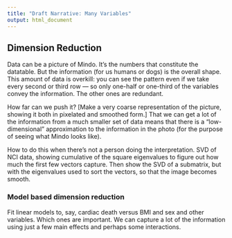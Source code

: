 ```yaml
---
title: "Draft Narrative: Many Variables"
output: html_document
---
```


 
## Dimension Reduction

Data can be a picture of Mindo.  It's the numbers that constitute the datatable.  But the information (for us humans or dogs) is the overall shape.  This amount of data is overkill: you can see the pattern even if we take every second or third row --- so only one-half or one-third of the variables convey the information.  The other ones are redundant.  

How far can we push it?  [Make a very coarse representation of the picture, showing it both in pixelated and smoothed form.]  That we can get a lot of the information from a much smaller set of data means that there is a "low-dimensional" approximation to the information in the photo (for the purpose of seeing what Mindo looks like).

How to do this when there's not a person doing the interpretation.  SVD of NCI data, showing cumulative of the square eigenvalues to figure out how much the first few vectors capture.  Then show the SVD of a submatrix, but with the eigenvalues used to sort the vectors, so that the image becomes smooth.

### Model based dimension reduction

Fit linear models to, say, cardiac death versus BMI and sex and other variables.  Which ones are important.  We can capture a lot of the information using just a few main effects and perhaps some interactions.




